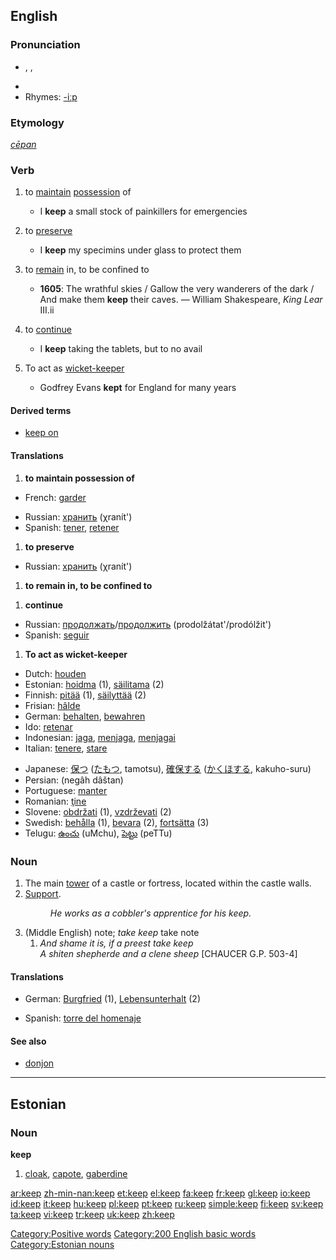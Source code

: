 {{wikipedia|Keep (disambiguation)}}
==English==

{{rank|half|certain|sent|271|keep|myself|morning|money}}

===Pronunciation===
* {{AHD|kēp}}, {{IPA|/kiːp/}}, {{SAMPA|/ki:p/}}
*{{audio|en-us-keep.ogg|Audio (US)}}
*Rhymes: [[Rhymes:English:-iːp|-iːp]]

===Etymology===
{{OE.}} ''[[cēpan]]''

===Verb===
{{en-verb|keeps|keeping|kept}}

# {{transitive}} to [[maintain]] [[possession]] of
#* I '''keep''' a small stock of painkillers for emergencies
# {{transitive}} to [[preserve]]
#* I '''keep''' my specimins under glass to protect them
# {{transitive}} to [[remain]] in, to be confined to
#*'''1605''': The wrathful skies / Gallow the very wanderers of the dark / And make them '''keep''' their caves. — William Shakespeare, ''King Lear'' III.ii
# {{intransitive}} to [[continue]]
#* I '''keep''' taking the tablets, but to no avail
#{{cricket}} {{intransitive}} To act as [[wicket-keeper]]
#* Godfrey Evans '''kept''' for England for many years

====Derived terms====
*[[keep on]]

====Translations====
# '''{{transitive}} to maintain possession of'''
{{top}}
*French: [[garder]]
{{mid}}
*Russian: [[хранить]] (χranít')
*Spanish: [[tener]], [[retener]]
{{bottom}}

# '''{{transitive}} to preserve'''
{{top}}
{{mid}}
*Russian: [[хранить]] (χranít')
{{bottom}}

# '''{{transitive}} to remain in, to be confined to'''
{{top}}
{{mid}}
{{bottom}}

# '''{{transitive}} continue'''
{{top}}
{{mid}}
*Russian: [[продолжать]]/[[продолжить]] (prodolžátat'/prodólžit')
*Spanish: [[seguir]]
{{bottom}}

# '''{{cricket}} {{intransitive}} To act as wicket-keeper'''
{{top}}
{{mid}}
{{bottom}}

{{rfc-trans}}

{{top}}
*Dutch: [[houden]]
*Estonian: [[hoidma]] (1), [[säilitama]] (2)
*Finnish: [[pitää]] (1), [[säilyttää]] (2)
*Frisian: [[hâlde]]
*German: [[behalten]], [[bewahren]]
*Ido: [[retenar]]
*Indonesian: [[jaga]], [[jaga|menjaga]], [[jaga|menjagai]]
*Italian: [[tenere]], [[stare]]
{{mid}}
*Japanese: [[保つ]] ([[たもつ]], tamotsu), [[確保]]する ([[かくほ]]する, kakuho-suru)
*Persian: {{FAchar|[[نگه داشتن]]}} (negâh dâštan)
*Portuguese: [[manter]]
*Romanian: [[ţine]]
*Slovene: [[obdržati]] (1), [[vzdrževati]] (2)
*Swedish: [[behålla]] (1), [[bevara]] (2), [[fortsätta]] (3)
*Telugu: [[ఉంచు]] (uMchu), [[పెట్టు]] (peTTu)
{{bottom}}


===Noun===
{{wikipedia}}
{{en-noun}}

# The main [[tower]] of a castle or fortress, located within the castle walls.
# [[support|Support]].
#: ''He works as a cobbler's apprentice for his keep.''
# (Middle English) note; ''take keep'' take note
## ''And shame it is, if a preest take keep<br>A shiten shepherde and a clene sheep'' [CHAUCER G.P. 503-4]

====Translations====
{{top}}
*German: [[Burgfried]] {{m}} (1), [[Lebensunterhalt]] {{m}} (2)
{{mid}}
*Spanish: [[torre del homenaje]] {{f}}
{{bottom}}

====See also====
*[[donjon]]

----

==Estonian==

===Noun===
'''keep'''

# [[cloak]], [[capote]], [[gaberdine]]

[[Category:Positive words]]
[[Category:200 English basic words]]
[[Category:Estonian nouns]]

[[ar:keep]]
[[zh-min-nan:keep]]
[[et:keep]]
[[el:keep]]
[[fa:keep]]
[[fr:keep]]
[[gl:keep]]
[[io:keep]]
[[id:keep]]
[[it:keep]]
[[hu:keep]]
[[pl:keep]]
[[pt:keep]]
[[ru:keep]]
[[simple:keep]]
[[fi:keep]]
[[sv:keep]]
[[ta:keep]]
[[vi:keep]]
[[tr:keep]]
[[uk:keep]]
[[zh:keep]]